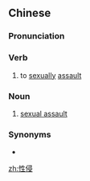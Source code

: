 ==Chinese==
{{zh-forms}}

===Pronunciation===
{{zh-pron
|m=xìngqīn
|c=sing3 cam1
|cat=v,n
}}

===Verb===
{{zh-verb}}

# to [[sexually]] [[assault]]

===Noun===
{{zh-noun}}

# [[sexual assault]]

===Synonyms===
* {{zh-l|性侵犯}}

[[zh:性侵]]